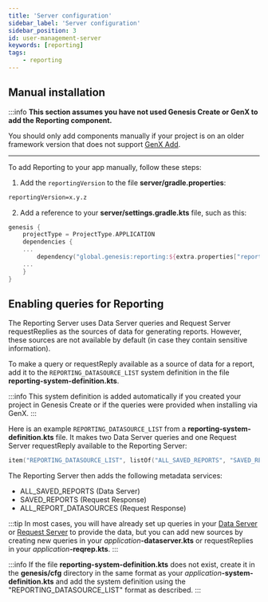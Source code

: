 ```yaml
---
title: 'Server configuration'
sidebar_label: 'Server configuration'
sidebar_position: 3
id: user-management-server
keywords: [reporting]
tags:
    - reporting
---
```


## Manual installation
:::info
**This section assumes you have not used Genesis Create or GenX to add the Reporting component.** 

You should only add components manually if your project is on an older framework version that does not support [GenX Add](../reporting-installation).
***

To add Reporting to your app manually, follow these steps:

1. Add the `reportingVersion` to the file **server/gradle.properties**:

```xml
reportingVersion=x.y.z
```

2. Add a reference to your **server/settings.gradle.kts** file, such as this:

```kotlin
genesis {
    projectType = ProjectType.APPLICATION
    dependencies {
    ...
        dependency("global.genesis:reporting:${extra.properties["reportingVersion"]}")
    ...
    }
}
```

## Enabling queries for Reporting

The Reporting Server uses Data Server queries and Request Server requestReplies as the sources of data for generating reports. However, these sources are not available by default (in case they contain sensitive information). 

To make a query or requestReply available as a source of data for a report, add it to the `REPORTING_DATASOURCE_LIST` system definition in the file **reporting-system-definition.kts**.

:::info 
This system definition is added automatically if you created your project in Genesis Create or if the queries were provided when installing via GenX.
:::

Here is an example `REPORTING_DATASOURCE_LIST` from a **reporting-system-definition.kts** file. It makes two Data Server queries and one Request Server requestReply available to the Reporting Server:

```kotlin
item("REPORTING_DATASOURCE_LIST", listOf("ALL_SAVED_REPORTS", "SAVED_REPORTS", "ALL_REPORT_DATASOURCES"))
```

The Reporting Server then adds the following metadata services:

- ALL_SAVED_REPORTS (Data Server)
- SAVED_REPORTS (Request Response)
- ALL_REPORT_DATASOURCES (Request Response)

:::tip
In most cases, you will have already set up queries in your [Data Server](/server/data-server/basics/) or [Request Server](/server/request-server/basics/) to provide the data, but you can add new sources by creating new queries in your _application_**-dataserver.kts** or requestReplies in your _application_**-reqrep.kts**.
:::

:::info
If the file **reporting-system-definition.kts** does not exist, create it in the **genesis/cfg** directory in the same format as your _application_**-system-definition.kts** and add the system definition using the "REPORTING_DATASOURCE_LIST" format as described.
:::

